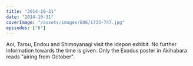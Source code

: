 ```yaml
---
title: "2014-10-31"
date: "2014-10-31"
coverImage: "/assets/images/E06/1733-747.jpg"
episodes: ["6"]
---
```


Aoi, Tarou, Endou and Shimoyanagi visit the Idepon exhibit. No further information towards the time is given. Only the Exodus poster in Akihabara reads "airing from October".
